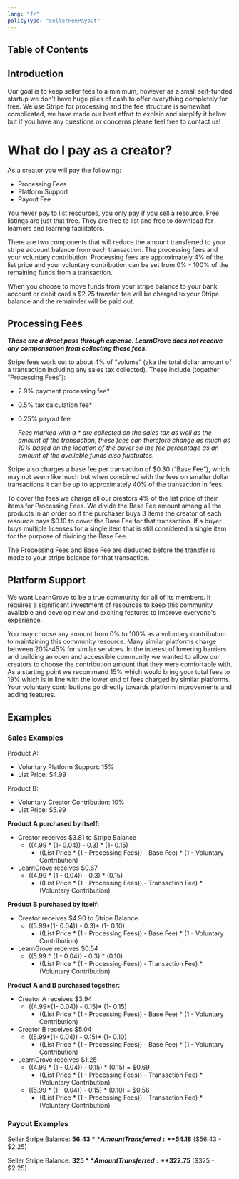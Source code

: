 ```yaml
---
lang: "fr"
policyType: "sellerFeePayout"
---
```


## Table of Contents

## Introduction

Our goal is to keep seller fees to a minimum, however as a small self-funded startup we don’t have huge piles of cash to offer everything completely for free. We use Stripe for processing and the fee structure is somewhat complicated, we have made our best effort to explain and simplify it below but if you have any questions or concerns please feel free to contact us!

# What do I pay as a creator?

As a creator you will pay the following:
- Processing Fees
- Platform Support
- Payout Fee

You never pay to list resources, you only pay if you sell a resource. Free listings are just that free. They are free to list and free to download for learners and learning facilitators.

There are two components that will reduce the amount transferred to your stripe account balance from each transaction. The processing fees and your voluntary contribution. Processing fees are approximately 4% of the list price and your voluntary contribution can be set from 0% - 100% of the remaining funds from a transaction. 

When you choose to move funds from your stripe balance to your bank account or debit card a $2.25 transfer fee will be charged to your Stripe balance and the remainder will be paid out. 

## Processing Fees 

***These are a direct pass through expense. LearnGrove does not receive any compensation from collecting these fees.***

Stripe fees work out to about 4% of “volume” (aka the total dollar amount of a transaction including any sales tax collected). 
These include (together “Processing Fees”): 
- 2.9% payment processing fee* 
- 0.5% tax calculation fee*
- 0.25% payout fee
    

    *Fees marked with a * are collected on the sales tax as well as the amount of the transaction, these fees can therefore change as much as 10% based on the location of the buyer so the fee percentage as an amount of the available funds also fluctuates.*

Stripe also charges a base fee per transaction of $0.30 (“Base Fee”), which may not seem like much but when combined with the fees on smaller dollar transactions it can be up to approximately 40% of the transaction in fees.

To cover the fees we charge all our creators 4% of the list price of their items for Processing Fees. We divide the Base Fee amount among all the products in an order so if the purchaser buys 3 items the creator of each resource pays $0.10 to cover the Base Fee for that transaction. If a buyer buys multiple licenses for a single item that is still considered a single item for the purpose of dividing the Base Fee.

The Processing Fees and Base Fee are deducted before the transfer is made to your stripe balance for that transaction.

## Platform Support 

We want LearnGrove to be a true community for all of its members. It requires a significant investment of resources to keep this community available and develop new and exciting features to improve everyone's experience. 

You may choose any amount from 0% to 100% as a voluntary contribution to maintaining this community resource. Many similar platforms charge between 20%-45% for similar services. In the interest of lowering barriers and building an open and accessible community we wanted to allow our creators to choose the contribution amount that they were comfortable with. As a starting point we recommend 15% which would bring your total fees to 19% which is in line with the lower end of fees charged by similar platforms. Your voluntary contributions go directly towards platform improvements and adding features. 

## Examples

### Sales Examples 

Product A: 
- Voluntary Platform Support: 15%
- List Price: $4.99

Product B:
- Voluntary Creator Contribution: 10%
- List Price: $5.99

**Product A purchased by itself:**
- Creator receives $3.81 to Stripe Balance
	- ((4.99 * (1- 0.04)) - 0.3) * (1- 0.15)
        - ((List Price * (1 - Processing Fees)) - Base Fee) * (1 - Voluntary Contribution)
- LearnGrove receives $0.67
	- ((4.99 * (1 - 0.04)) - 0.3) * (0.15)
        - ((List Price * (1 - Processing Fees)) - Transaction Fee) * (Voluntary Contribution)

**Product B purchased by itself:**
- Creator receives $4.90 to Stripe Balance
    - ((5.99*(1- 0.04)) - 0.3)* (1- 0.10)
        - ((List Price * (1 - Processing Fees)) - Base Fee) * (1 - Voluntary Contribution)
- LearnGrove receives $0.54
    - ((5.99 * (1 - 0.04)) - 0.3) * (0.10)
        - ((List Price * (1 - Processing Fees)) - Transaction Fee) * (Voluntary Contribution)

**Product A and B purchased together:**
- Creator A receives $3.94
    - ((4.99*(1- 0.04)) - 0.15)* (1- 0.15)
        - ((List Price * (1 - Processing Fees)) - Base Fee) * (1 - Voluntary Contribution)
- Creator B receives $5.04
    - ((5.99*(1- 0.04)) - 0.15)* (1- 0.10)
        - ((List Price * (1 - Processing Fees)) - Base Fee) * (1 - Voluntary Contribution)
- LearnGrove receives $1.25
	- ((4.99 * (1 - 0.04)) - 0.15) * (0.15) = $0.69
        - ((List Price * (1 - Processing Fees)) - Transaction Fee) * (Voluntary Contribution)
    - ((5.99 * (1 - 0.04)) - 0.15) * (0.10) = $0.56
        - ((List Price * (1 - Processing Fees)) - Transaction Fee) * (Voluntary Contribution)

### Payout Examples

Seller Stripe Balance: **$56.43**  
Amount Transferred: **$54.18** ($56.43 - $2.25) 

Seller Stripe Balance: **$325**  
Amount Transferred: **$322.75** ($325 - $2.25)
